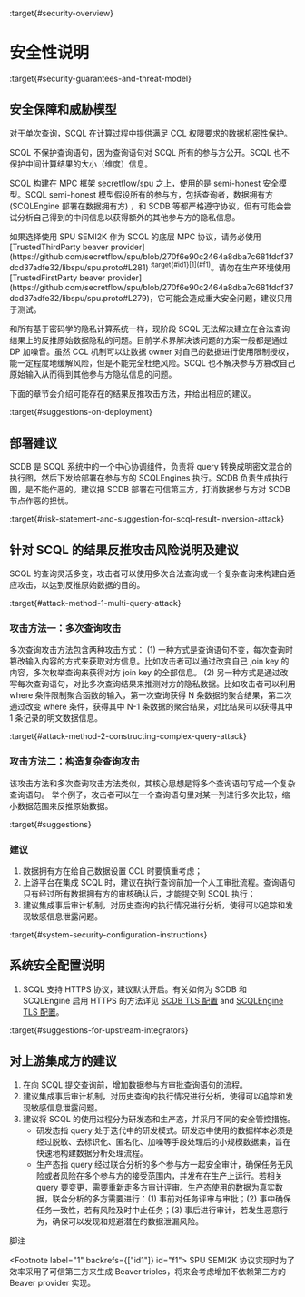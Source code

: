 :target{#security-overview}

# 安全性说明

:target{#security-guarantees-and-threat-model}

## 安全保障和威胁模型

对于单次查询，SCQL 在计算过程中提供满足 CCL 权限要求的数据机密性保护。

SCQL 不保护查询语句，因为查询语句对 SCQL 所有的参与方公开。SCQL 也不保护中间计算结果的大小（维度）信息。

SCQL 构建在 MPC 框架 [secretflow/spu](https://github.com/secretflow/spu) 之上，使用的是 semi-honest 安全模型。SCQL semi-honest 模型假设所有的参与方，包括查询者，数据拥有方(SCQLEngine 部署在数据拥有方) ，和 SCDB 等都严格遵守协议，但有可能会尝试分析自己得到的中间信息以获得额外的其他参与方的隐私信息。

<Container type="warning">
  如果选择使用 SPU SEMI2K 作为 SCQL 的底层 MPC 协议，请务必使用 [TrustedThirdParty beaver provider](https://github.com/secretflow/spu/blob/270f6e90c2464a8dba7c681fddf37dcd37adfe32/libspu/spu.proto#L281) <sup>:target{#id1}[1](#f1)</sup>。请勿在生产环境使用 [TrustedFirstParty beaver provider](https://github.com/secretflow/spu/blob/270f6e90c2464a8dba7c681fddf37dcd37adfe32/libspu/spu.proto#L279)，它可能会造成重大安全问题，建议只用于测试。
</Container>

和所有基于密码学的隐私计算系统一样，现阶段 SCQL 无法解决建立在合法查询结果上的反推原始数据隐私的问题。目前学术界解决该问题的方案一般都是通过 DP 加噪音。虽然 CCL 机制可以让数据 owner 对自己的数据进行使用限制授权，能一定程度地缓解风险，但是不能完全杜绝风险。SCQL 也不解决参与方篡改自己原始输入从而得到其他参与方隐私信息的问题。

下面的章节会介绍可能存在的结果反推攻击方法，并给出相应的建议。

:target{#suggestions-on-deployment}

## 部署建议

SCDB 是 SCQL 系统中的一个中心协调组件，负责将 query 转换成明密文混合的执行图，然后下发给部署在参与方的 SCQLEngines 执行。SCDB 负责生成执行图，是不能作恶的。建议把 SCDB 部署在可信第三方，打消数据参与方对 SCDB 节点作恶的担忧。

:target{#risk-statement-and-suggestion-for-scql-result-inversion-attack}

## 针对 SCQL 的结果反推攻击风险说明及建议

SCQL 的查询灵活多变，攻击者可以使用多次合法查询或一个复杂查询来构建自适应攻击，以达到反推原始数据的目的。

:target{#attack-method-1-multi-query-attack}

### 攻击方法一：多次查询攻击

多次查询攻击方法包含两种攻击方式： (1) 一种方式是查询语句不变，每次查询时篡改输入内容的方式来获取对方信息。比如攻击者可以通过改变自己 join key 的内容，多次枚举查询来获得对方 join key 的全部信息。 (2) 另一种方式是通过改写每次查询语句，对比多次查询结果来推测对方的隐私数据。比如攻击者可以利用 where 条件限制聚合函数的输入，第一次查询获得 N 条数据的聚合结果，第二次通过改变 where 条件，获得其中 N-1 条数据的聚合结果，对比结果可以获得其中 1 条记录的明文数据信息。

:target{#attack-method-2-constructing-complex-query-attack}

### 攻击方法二：构造复杂查询攻击

该攻击方法和多次查询攻击方法类似，其核心思想是将多个查询语句写成一个复杂查询语句。 举个例子，攻击者可以在一个查询语句里对某一列进行多次比较，缩小数据范围来反推原始数据。

:target{#suggestions}

### 建议

1. 数据拥有方在给自己数据设置 CCL 时要慎重考虑；
2. 上游平台在集成 SCQL 时，建议在执行查询前加一个人工审批流程。查询语句只有经过所有数据拥有方的审核确认后，才能提交到 SCQL 执行；
3. 建议集成事后审计机制，对历史查询的执行情况进行分析，使得可以追踪和发现敏感信息泄露问题。

:target{#system-security-configuration-instructions}

## 系统安全配置说明

1. SCQL 支持 HTTPS 协议，建议默认开启。有关如何为 SCDB 和 SCQLEngine 启用 HTTPS 的方法详见 [SCDB TLS 配置](../../reference/engine-config.mdx#scdb-tls) and [SCQLEngine TLS 配置](../../reference/engine-config.mdx#scqlengine-tls)。

:target{#suggestions-for-upstream-integrators}

## 对上游集成方的建议

1. 在向 SCQL 提交查询前，增加数据参与方审批查询语句的流程。
2. 建议集成事后审计机制，对历史查询的执行情况进行分析，使得可以追踪和发现敏感信息泄露问题。
3. 建议将 SCQL 的使用过程分为研发态和生产态，并采用不同的安全管控措施。
   - 研发态指 query 处于迭代中的研发模式。研发态中使用的数据样本必须是经过脱敏、去标识化、匿名化、加噪等手段处理后的小规模数据集，旨在快速地构建数据分析处理流程。
   - 生产态指 query 经过联合分析的多个参与方一起安全审计，确保任务无风险或者风险在多个参与方的接受范围内，并发布在生产上运行。若相关 query 要变更，需要重新走多方审计评审。生产态使用的数据为真实数据，联合分析的多方需要进行：(1) 事前对任务评审与审批；(2) 事中确保任务一致性，若有风险及时中止任务；(3) 事后进行审计，若发生恶意行为，确保可以发现和规避潜在的数据泄漏风险。

<p className="sidebar-rubric">
  脚注
</p>

<Footnote label="1" backrefs={["id1"]} id="f1">
  SPU SEMI2K 协议实现时为了效率采用了可信第三方来生成 Beaver triples，将来会考虑增加不依赖第三方的 Beaver provider 实现。
</Footnote>
